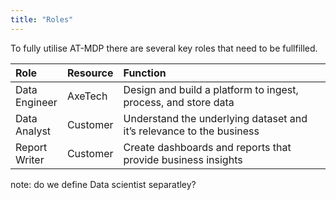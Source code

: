 ```yaml
---
title: "Roles"
---
```


To fully utilise AT-MDP there are several key roles that need to be fullfilled.

|Role           |Resource  |Function
|:--------------|:---------|:--------------------------------------------------------------------|
|Data Engineer  |AxeTech   |Design and build a platform to ingest, process, and store data       |
|Data Analyst   |Customer  |Understand the underlying dataset and it's relevance to the business |
|Report Writer  |Customer  |Create dashboards and reports that provide business insights         |

note: do we define Data scientist separatley?